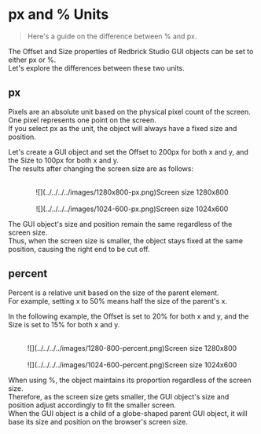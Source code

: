 
# px and % Units

> Here's a guide on the difference between % and px.

The Offset and Size properties of Redbrick Studio GUI objects can be set to either px or %.  
Let's explore the differences between these two units.

## px

Pixels are an absolute unit based on the physical pixel count of the screen. One pixel represents one point on the screen.  
If you select px as the unit, the object will always have a fixed size and position.

Let's create a GUI object and set the Offset to 200px for both x and y, and the Size to 100px for both x and y.  
The results after changing the screen size are as follows:

<center>
<br/>
![](../../../../images/1280x800-px.png)Screen size 1280x800
</center>

<center>
<br/>
![](../../../../images/1024-600-px.png)Screen size 1024x600
</center>

The GUI object's size and position remain the same regardless of the screen size.  
Thus, when the screen size is smaller, the object stays fixed at the same position, causing the right end to be cut off.

## percent

Percent is a relative unit based on the size of the parent element.  
For example, setting x to 50% means half the size of the parent's x.

In the following example, the Offset is set to 20% for both x and y, and the Size is set to 15% for both x and y.

<center>
<br/>
![](../../../../images/1280-800-percent.png)Screen size 1280x800
</center>

<center>
<br/>
![](../../../../images/1024-600-percent.png)Screen size 1024x600
</center>

When using %, the object maintains its proportion regardless of the screen size.  
Therefore, as the screen size gets smaller, the GUI object's size and position adjust accordingly to fit the smaller screen.  
When the GUI object is a child of a globe-shaped parent GUI object, it will base its size and position on the browser's screen size.